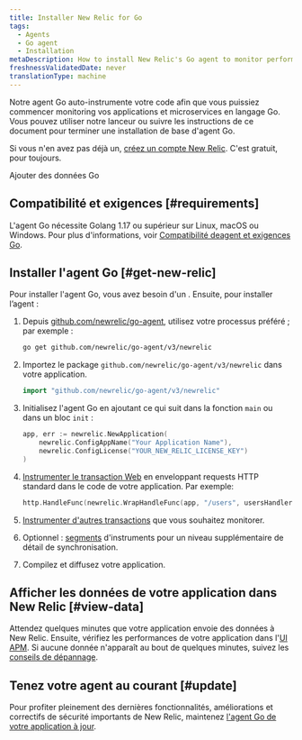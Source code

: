 ```yaml
---
title: Installer New Relic for Go
tags:
  - Agents
  - Go agent
  - Installation
metaDescription: How to install New Relic's Go agent to monitor performance of your Go language applications and microservices.
freshnessValidatedDate: never
translationType: machine
---
```


Notre agent Go auto-instrumente votre code afin que vous puissiez commencer monitoring vos applications et microservices en langage Go. Vous pouvez utiliser notre lanceur ou suivre les instructions de ce document pour terminer une installation de base d&apos;agent Go.

Si vous n&apos;en avez pas déjà un, [créez un compte New Relic](https://newrelic.com/signup). C&apos;est gratuit, pour toujours.

<ButtonLink role="button" to="https://one.newrelic.com/marketplace/install-data-source?state=697ccd5e-8b96-ff04-32c1-a3bc39a31255" variant="primary">
  Ajouter des données Go
</ButtonLink>

## Compatibilité et exigences [#requirements]

L&apos;agent Go nécessite Golang 1.17 ou supérieur sur Linux, macOS ou Windows. Pour plus d&apos;informations, voir [Compatibilité deagent et exigences Go](/docs/agents/go-agent/get-started/go-agent-compatibility-requirements).

## Installer l&apos;agent Go [#get-new-relic]

Pour installer l&apos;agent Go, vous avez besoin d&apos;un <InlinePopover type="licenseKey" />. Ensuite, pour installer l’agent :

1. Depuis [github.com/newrelic/go-agent](https://github.com/newrelic/go-agent), utilisez votre processus préféré ; par exemple :

   ```bash
   go get github.com/newrelic/go-agent/v3/newrelic
   ```

2. Importez le package `github.com/newrelic/go-agent/v3/newrelic` dans votre application.

   ```go
   import "github.com/newrelic/go-agent/v3/newrelic"
   ```

3. Initialisez l&apos;agent Go en ajoutant ce qui suit dans la fonction `main` ou dans un bloc `init` :

   ```go
   app, err := newrelic.NewApplication(
       newrelic.ConfigAppName("Your Application Name"),
       newrelic.ConfigLicense("YOUR_NEW_RELIC_LICENSE_KEY")
   )
   ```

4. [Instrumenter le transaction Web](/docs/agents/go-agent/get-started/instrument-go-transactions#http-handler-txns) en enveloppant requests HTTP standard dans le code de votre application. Par exemple:

   ```go
   http.HandleFunc(newrelic.WrapHandleFunc(app, "/users", usersHandler))
   ```

5. [Instrumenter d&apos;autres transactions](/docs/agents/go-agent/get-started/instrument-go-transactions) que vous souhaitez monitorer.

6. Optionnel : [segments](/docs/agents/go-agent/get-started/instrument-go-segments) d&apos;instruments pour un niveau supplémentaire de détail de synchronisation.

7. Compilez et diffusez votre application.

## Afficher les données de votre application dans New Relic [#view-data]

Attendez quelques minutes que votre application envoie des données à New Relic. Ensuite, vérifiez les performances de votre application dans l&apos;[UI APM](/docs/apm/applications-menu/monitoring/apm-overview-page). Si aucune donnée n&apos;apparaît au bout de quelques minutes, suivez les [conseils de dépannage](/docs/agents/go-agent/troubleshooting/no-data-appears-go).

<InstallFeedback />

## Tenez votre agent au courant [#update]

Pour profiter pleinement des dernières fonctionnalités, améliorations et correctifs de sécurité importants de New Relic, maintenez [l&apos;agent Go de votre application à jour](/docs/agents/go-agent/installation/update-go-agent).